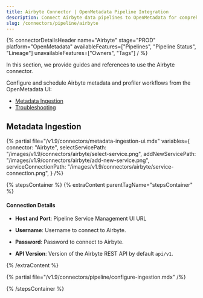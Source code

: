 ```yaml
---
title: Airbyte Connector | OpenMetadata Pipeline Integration
description: Connect Airbyte data pipelines to OpenMetadata for comprehensive data lineage tracking, metadata discovery, and pipeline monitoring. Setup guide included.
slug: /connectors/pipeline/airbyte
---
```





{% connectorDetailsHeader
name="Airbyte"
stage="PROD"
platform="OpenMetadata"
availableFeatures=["Pipelines", "Pipeline Status", "Lineage"]
unavailableFeatures=["Owners", "Tags"]
/ %}

In this section, we provide guides and references to use the Airbyte connector.

Configure and schedule Airbyte metadata and profiler workflows from the OpenMetadata UI:

- [Metadata Ingestion](#metadata-ingestion)
- [Troubleshooting](/connectors/pipeline/airbyte/troubleshooting)

<IngestionModeTiles yamlPath="/snippets/connectors/pipeline/airbyte/yaml" />

## Metadata Ingestion

{% partial 
  file="/v1.9/connectors/metadata-ingestion-ui.mdx" 
  variables={
    connector: "Airbyte", 
    selectServicePath: "/images/v1.9/connectors/airbyte/select-service.png",
    addNewServicePath: "/images/v1.9/connectors/airbyte/add-new-service.png",
    serviceConnectionPath: "/images/v1.9/connectors/airbyte/service-connection.png",
} 
/%}

{% stepsContainer %}
{% extraContent parentTagName="stepsContainer" %}

#### Connection Details

- **Host and Port**: Pipeline Service Management UI URL

- **Username**: Username to connect to Airbyte.

- **Password**: Password to connect to Airbyte.

- **API Version**: Version of the Airbyte REST API by default `api/v1`.

{% /extraContent %}

<TestConnection />

{% partial file="/v1.9/connectors/pipeline/configure-ingestion.mdx" /%}

<IngestionScheduleAndDeploy />

{% /stepsContainer %}
